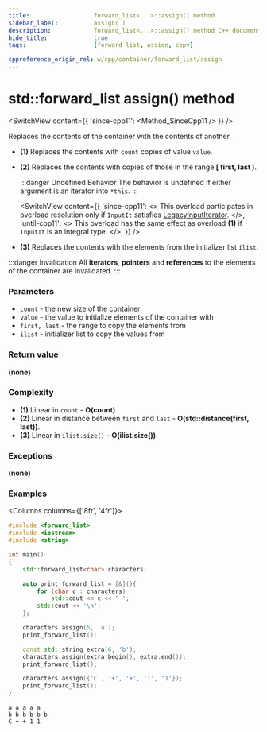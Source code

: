 ```yaml
---
title:					forward_list<...>::assign() method
sidebar_label:			assign( )
description:			forward_list<...>::assign() method C++ documentation
hide_title:				true
tags:					[forward_list, assign, copy]

cppreference_origin_rel: w/cpp/container/forward_list/assign
---
```



<!-- Terms -->

<!----------------- Codes ---------------------->

<!-- assign() -->

# std::forward_list assign() method

<SwitchView content={{
    'since-cpp11': <Method_SinceCpp11 />
}} />

Replaces the contents of the container with the contents of another.

 - **(1)** Replaces the contents with `count` copies of value `value`.
 - **(2)** Replaces the contents with copies of those in the range **[ first, last )**.

	:::danger Undefined Behavior
    The behavior is <Tooltip title={Term_UndefinedBehaviour}>undefined</Tooltip> if either argument is an iterator into `*this`.
	:::

	<SwitchView content={{
		'since-cpp11': <>
			This overload participates in overload resolution only if <code>InputIt</code> satisfies <a href="/docs/named_req/LegacyInputIterator">LegacyInputIterator</a>.
		</>,
		'until-cpp11': <>
			This overload has the same effect as overload <b>(1)</b> if <code>InputIt</code> is an integral type.
		</>,
	}} />

 - **(3)** Replaces the contents with the elements from the initializer list `ilist`.

:::danger Invalidation
All **iterators**, **pointers** and **references** to the elements of the container are invalidated.
:::

### Parameters

 - `count` - the new size of the container
 - `value` - the value to initialize elements of the container with
 - `first, last` - the range to copy the elements from
 - `ilist` - initializer list to copy the values from

### Return value

**(none)**

### Complexity

 - **(1)** Linear in `count` - **O(count)**.
 - **(2)** Linear in distance between `first` and `last` - **O(std::distance(first, last))**.
 - **(3)** Linear in `ilist.size()` - **O(ilist.size())**.

### Exceptions

**(none)**

### Examples

<Columns columns={['8fr', '4fr']}>

<div>

```cpp title='Main.cpp' showLineNumbers
#include <forward_list>
#include <iostream>
#include <string>

int main()
{
    std::forward_list<char> characters;

    auto print_forward_list = [&](){
        for (char c : characters)
            std::cout << c << ' ';
        std::cout << '\n';
    };

    characters.assign(5, 'a');
    print_forward_list();

    const std::string extra(6, 'b');
    characters.assign(extra.begin(), extra.end());
    print_forward_list();

    characters.assign({'C', '+', '+', '1', '1'});
    print_forward_list();
}
```

</div>
<div>

```plaintext title="Output"
a a a a a
b b b b b b
C + + 1 1
```

</div>
</Columns>
